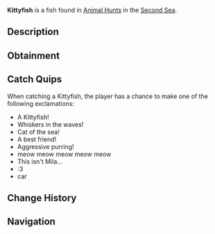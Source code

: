 {{FishInfobox
|image          = Kittyfish.png
|rarity         = Limited
|event          = Animal Hunt
|sea            = Second Sea
|location       = [[Animals - Sea 2]]
|sublocation    = 
|sources        = Fishing Rod
|radar_location = 
|prog_speed     = +10
|xp             = 650
|weather        = Clear
|time           = 
|season         = Summer
|bait           = Fish Head
|base_weight    = 21.3
|base_value     = 300
|weight_range   = 16.8
|base_chance    = 80
|base_resil     = 130
}}
'''Kittyfish''' is a {{Rarity|Limited}} fish found in [[Animal Hunt]]s in the [[Second Sea]].

== Description ==
{{Description|A feline swimmer with whiskers, purring through the warm currents.|Bestiary Entry}}

== Obtainment ==
{{Description|It meows where the summer sun warms the currents.|Bestiary Hint}}
{{Fish Availability|
Animal Hunt/Second Sea
|top_rods      = 
Training Rod\260985.93\NaN;
Flimsy Rod\252790.47\235010.91;
Firefly Rod\213018.67\265676.9;
Brick Built Rod\185771.58\219017.74;
Azure Of Lagoon\179141.7\199764.76;
Lucky Rod\173576.56\204168.47;
Long Rod\168065.07\214961.54;
Great Dreamer Rod\169800.92\200459.58;
Adventurer's Rod\172890.25\172910.85;
Buddy Bond Rod\163136.02\171525.64;
Fungal Rod\169018.18\169851.27;
Free Spirit Rod\177420.59\110735.95;
Verdant Shear Rod\167982.81\191655.61;
Blazebringer Rod\166978.43\190403.44;
Trident Rod\156116.3\154244.08;
Ethereal Prism Rod\144869.53\167071.24;
No-Life Rod\143329.56\141591.07;
Seraphic Rod\141231.79\139538.08;
Rod Of The Exalted One\137535.3\145047.45;
Challenger's Rod\136951.76\134852.54;
Depthseeker Rod\136587.62\144600.44;
Rod Of The Forgotten Fang\136431.85\133346.98;
Avalanche Rod\136215.31\143076.08;
Volcanic Rod\135839.97\142530.86;
Rod Of The Depths\135569.96\131822.72;
Zeus Rod\135520.89\142199.4;
Steady Rod\123946.03\123748.92
|recommended   = Free Spirit Rod
}}

== Catch Quips ==
When catching a Kittyfish, the player has a chance to make one of the following exclamations:
* A Kittyfish!
* Whiskers in the waves!
* Cat of the sea!
* A best friend!
* Aggressive purring!
* meow meow meow meow meow
* This isn't Mila...
* :3
* car

== Change History ==
{{Change History|{{subst:Current Version}}}}

== Navigation ==
{{Fish Navbox|Animals - Sea 2}}